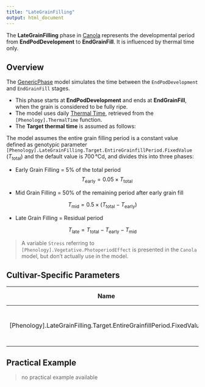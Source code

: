 ```yaml
---
title: "LateGrainFilling"
output: html_document
---
```



The **LateGrainFilling** phase in [Canola](/docs/Crops/Canola) represents the developmental period from **EndPodDevelopment** to **EndGrainFill**. It is influenced by thermal time only.

## Overview

The [GenericPhase](/docs/Models/PMF/Phenology/Phases/GenericPhase.qmd) model simulates the time between the `EndPodDevelopment` and `EndGrainFill` stages.

- This phase starts at **EndPodDevelopment** and ends at **EndGrainFill**, when the grain is considered to be fully ripe.
- The model uses daily [Thermal Time](ThermalTime.qmd), retrieved from the `[Phenology].ThermalTime` function.
- The **Target thermal time** is assumed as follows:



The model assumes the entire grain filling period is a constant value defined as genotypic parameter `[Phenology].LateGrainFilling.Target.EntireGrainfillPeriod.FixedValue` ($T_\text{total}$) and the default value is 700 °Cd, and divides this into three phases:

* Early Grain Filling = 5% of the total period
$$
T_\text{early} = 0.05 \times T_\text{total}
$$

* Mid Grain Filling = 50% of the remaining period after early grain fill

$$
T_\text{mid} = 0.5 \times (T_\text{total} - T_\text{early})
$$

* Late Grain Filling = Residual period

$$
T_\text{late} = T_\text{total} - T_\text{early} - T_\text{mid}
$$


> A variable `Stress` referring to `[Phenology].Vegetative.PhotoperiodEffect` is presented in the `Canola` model, but don't actually use in the model.


## Cultivar-Specific Parameters

| Name       | Description                                         | Default Value |
|------------|-----------------------------------------------------|---------------|
| [Phenology].LateGrainFilling.Target.EntireGrainfillPeriod.FixedValue  | Thermal time target during whole grain filling (°Cd)      | 700          |

## Practical Example

> no practical example available